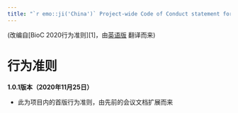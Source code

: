 ```yaml
---
title: "`r emo::ji('China')` Project-wide Code of Conduct statement for Bioconductor (Chinese, China)"
---
```


(改编自[BioC 2020行为准则][1]，由[英语版](en-US.html) 翻译而来)

# 行为准则

**1.0.1版本（2020年11月25日）**

* 此为项目内的首版行为准则，由先前的会议文档扩展而来

